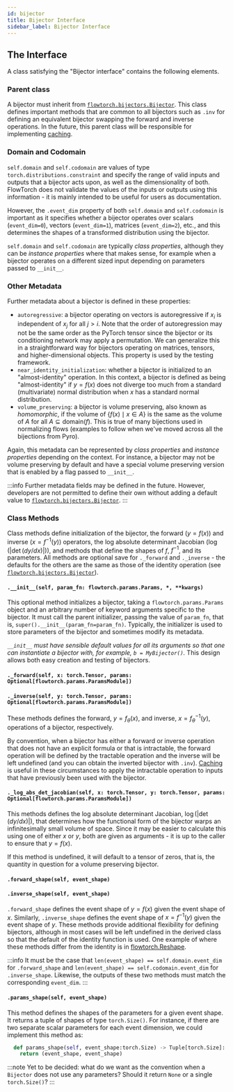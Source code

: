 ```yaml
---
id: bijector
title: Bijector Interface
sidebar_label: Bijector Interface
---
```


## The Interface
A class satisfying the "Bijector interface" contains the following elements.

### Parent class
A bijector must inherit from [`flowtorch.bijectors.Bijector`](https://github.com/facebookincubator/flowtorch/blob/main/flowtorch/bijectors/base.py). This class defines important methods that are common to all bijectors such as `.inv` for defining an equivalent bijector swapping the forward and inverse operations. In the future, this parent class will be responsible for implementing [caching](/users/caching).

### Domain and Codomain
`self.domain` and `self.codomain` are values of type `torch.distributions.constraint` and specify the range of valid inputs and outputs that a bijector acts upon, as well as the dimensionality of both. FlowTorch does not validate the values of the inputs or outputs using this information - it is mainly intended to be useful for users as documentation.

However, the `.event_dim` property of both `self.domain` and `self.codomain` is important as it specifies whether a bijector operates over scalars (`event_dim=0`), vectors (`event_dim=1`), matrices (`event_dim=2`), etc., and this determines the shapes of a transformed distribution using the bijector.

`self.domain` and `self.codomain` are typically *class properties*, although they can be *instance properties* where that makes sense, for example when a bijector operates on a different sized input depending on parameters passed to `__init__`.

### Other Metadata
Further metadata about a bijector is defined in these properties:
* `autoregressive`: a bijector operating on vectors is autoregressive if $x_i$ is independent of $x_j$ for all $j>i$. Note that the order of autoregression may not be the same order as the PyTorch tensor since the bijector or its conditioning network may apply a permutation. We can generalize this in a straightforward way for bijectors operating on matrices, tensors, and higher-dimensional objects. This property is used by the testing framework.
* `near_identity_initialization`: whether a bijector is initialized to an "almost-identity" operation. In this context, a bijector is defined as being "almost-identity" if $y=f(x)$ does not diverge too much from a standard (multivariate) normal distribution when $x$ has a standard normal distribution.
* `volume_preserving`: a bijector is volume preserving, also known as *homomorphic*, if the volume of $\{f(x)\mid x \in A\}$ is the same as the volume of $A$ for all $A\subseteq\text{domain}(f)$. This is true of many bijections used in normalizing flows (examples to follow when we've moved across all the bijections from Pyro).

Again, this metadata can be represented by *class properties* and *instance properties* depending on the context. For instance, a bijector may not be volume preserving by default and have a special volume preserving version that is enabled by a flag passed to `__init__`.

:::info
Further metadata fields may be defined in the future. However, developers are not permitted to define their own without adding a default value to [`flowtorch.bijectors.Bijector`](https://github.com/facebookincubator/flowtorch/blob/main/flowtorch/bijectors/base.py).
:::

### Class Methods
Class methods define initialization of the bijector, the forward ($y=f(x)$) and inverse ($x=f^{-1}(y)$) operators, the log absolute determinant Jacobian ($\log(|\det(dy/dx)|)$), and methods that define the shapes of $f$, $f^{-1}$, and its parameters. All methods are optional save for `._forward` and `._inverse` - the defaults for the others are the same as those of the identity operation (see [`flowtorch.bijectors.Bijector`](https://github.com/facebookincubator/flowtorch/blob/main/flowtorch/bijectors/base.py)).

#### `.__init__(self, param_fn: flowtorch.params.Params, *, **kwargs)`
This optional method initializes a bijector, taking a `flowtorch.params.Params` object and an arbitrary number of keyword arguments specific to the bijector. It must call the parent initializer, passing the value of `param_fn`, that is, `super().__init__(param_fn=param_fn)`. Typically, the initializer is used to store parameters of the bijector and sometimes modify its metadata.

*`__init__` must have sensible default values for all its arguments so that one can instantiate a bijector with, for example, `b = MyBijector()`.* This design allows both easy creation and testing of bijectors.

#### `._forward(self, x: torch.Tensor, params: Optional[flowtorch.params.ParamsModule])`
#### `._inverse(self, y: torch.Tensor, params: Optional[flowtorch.params.ParamsModule])`
These methods defines the forward, $y=f_\theta(x)$, and inverse, $x=f^{-1}_\theta(y)$, operations of a bijector, respectively.

By convention, when a bijector has either a forward or inverse operation that does not have an explicit formula or that is intractable, the forward operation will be defined by the tractable operation and the inverse will be left undefined (and you can obtain the inverted bijector with `.inv`). [Caching](/users/caching) is useful in these circumstances to apply the intractable operation to inputs that have previously been used with the bijector.

#### `._log_abs_det_jacobian(self, x: torch.Tensor, y: torch.Tensor, params: Optional[flowtorch.params.ParamsModule])`
This methods defines the log absolute determinant Jacobian, $\log(|\det(dy/dx)|)$, that determines how the functional form of the bijector warps an infinitesimally small volume of space. Since it may be easier to calculate this using one of either $x$ or $y$, both are given as arguments - it is up to the caller to ensure that $y=f(x)$.

If this method is undefined, it will default to a tensor of zeros, that is, the quantity in question for a volume preserving bijector.

#### `.forward_shape(self, event_shape)`
#### `.inverse_shape(self, event_shape)`
`.forward_shape` defines the event shape of $y=f(x)$ given the event shape of $x$. Similarly, `.inverse_shape` defines the event shape of $x=f^{-1}(y)$ given the event shape of $y$. These methods provide additional flexibility for defining bijectors, although in most cases will be left undefined in the derived class so that the default of the identity function is used. One example of where these methods differ from the identity is in [flowtorch.Reshape](/users/composing).

:::info
It must be the case that `len(event_shape) == self.domain.event_dim` for `.forward_shape` and `len(event_shape) == self.codomain.event_dim` for `.inverse_shape`. Likewise, the outputs of these two methods must match the corresponding `event_dim`.
:::

#### `.params_shape(self, event_shape)`
This method defines the shapes of the parameters for a given event shape. It returns a tuple of shapes of type `torch.Size()`. For instance, if there are two separate scalar parameters for each event dimension, we could implement this method as:

```python
  def params_shape(self, event_shape:torch.Size) -> Tuple[torch.Size]:
    return (event_shape, event_shape)
```

:::note
Yet to be decided: what do we want as the convention when a `Bijector` does not use any parameters? Should it return `None` or a single `torch.Size()`?
:::
